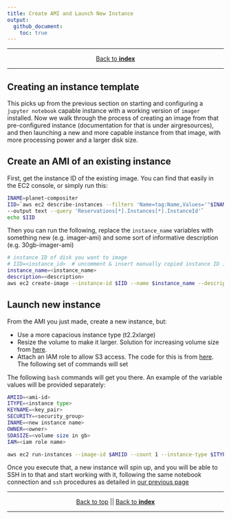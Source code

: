 ```yaml
---
title: Create AMI and Launch New Instance
output: 
  github_document:
    toc: true
---
```


***
<center>
[Back to **index**](../README.md)
</center>
***

## Creating an instance template{#creating-an-instance-template}

This picks up from the previous section on starting and configuring a `jupyter notebook` capable instance with a working version of `imager` installed. Now 
we walk through the process of creating an image from that pre-configured instance (documentation for that is under airgresources), and then launching a new and more capable instance from that image, with more processing power and a larger disk size. 

## Create an AMI of an existing instance

First, get the instance ID of the existing image. You can find that easily in the EC2 console, or simply run this:
```bash
INAME=planet-compositer
IID=`aws ec2 describe-instances --filters 'Name=tag:Name,Values='"$INAME"'' \
--output text --query 'Reservations[*].Instances[*].InstanceId'`
echo $IID
```

Then you can run the following, replace the `instance_name` variables with something new (e.g. imager-ami) and some sort of informative description (e.g. 30gb-imager-ami)
```bash
# instance ID of disk you want to image
# IID=<instance_id>  # uncomment & insert manually copied instance ID if needed 
instance_name=<instance_name>
description=<description>
aws ec2 create-image --instance-id $IID --name $instance_name --description $description
```

## Launch new instance

From the AMI you just made, create a new instance, but:

- Use a more capacious instance type (t2.2xlarge)
- Resize the volume to make it larger. Solution for increasing volume size from [here](http://blog.xi-group.com/2014/06/small-tip-use-aws-cli-to-create-instances-with-bigger-root-partitions/). 
- Attach an IAM role to allow S3 access. The code for this is from [here](https://docs.aws.amazon.com/AWSEC2/latest/UserGuide/iam-roles-for-amazon-ec2.html#launch-instance-with-role). The following set of commands will set 

The following `bash` commands will get you there. An example of the variable values will be provided separately:
```bash
AMIID=<ami-id>
ITYPE=<instance type>
KEYNAME=<key_pair>
SECURITY=<security_group>
INAME=<new instance name>
OWNER=<owner>
SDASIZE=<volume size in gb>
IAM=<iam role name>

aws ec2 run-instances --image-id $AMIID --count 1 --instance-type $ITYPE --iam-instance-profile Name=$IAM --key-name $KEYNAME --security-groups $SECURITY  --block-device-mapping "[ { \"DeviceName\": \"/dev/sda1\", \"Ebs\": { \"VolumeSize\": $SDASIZE } } ]" --tag-specifications 'ResourceType=instance,Tags=[{Key=Name,Value='$INAME'}]' 'ResourceType=volume,Tags=[{Key=Owner,Value='$OWNER'}]' 
```

Once you execute that, a new instance will spin up, and you will be able to SSH in to that and start working with it, following the same notebook connection and `ssh` procedures as detailed in [our previous page](start-configure-imager.md)

***
<center>
[Back to top](#creating-an-instance-template) || [Back to **index**](../README.md)
</center>
***
